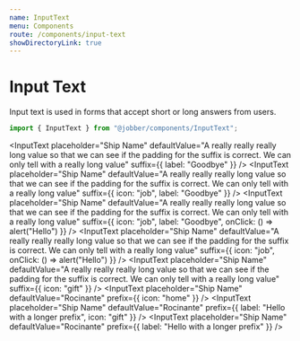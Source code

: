 ```yaml
---
name: InputText
menu: Components
route: /components/input-text
showDirectoryLink: true
---
```



# Input Text

<ComponentStatus stage="ready" responsive="yes" accessible="yes" />

Input text is used in forms that accept short or long answers from users.

```ts
import { InputText } from "@jobber/components/InputText";
```

<Playground>
  <InputText placeholder="Ship Name" defaultValue="Rocinante" />

  <InputText
    placeholder="Ship Name"
    defaultValue="A really really really long value so that we can see if the padding for the suffix is correct. We can only tell with a really long value"
    suffix={{ label: "Goodbye" }}
  />
  <InputText
    placeholder="Ship Name"
    defaultValue="A really really really long value so that we can see if the padding for the suffix is correct. We can only tell with a really long value"
    suffix={{ icon: "job", label: "Goodbye" }}
  />
  <InputText
    placeholder="Ship Name"
    defaultValue="A really really really long value so that we can see if the padding for the suffix is correct. We can only tell with a really long value"
    suffix={{ icon: "job", label: "Goodbye", onClick: () => alert("Hello") }}
  />
  <InputText
    placeholder="Ship Name"
    defaultValue="A really really really long value so that we can see if the padding for the suffix is correct. We can only tell with a really long value"
    suffix={{ icon: "job", onClick: () => alert("Hello") }}
  />
  <InputText
    placeholder="Ship Name"
    defaultValue="A really really really long value so that we can see if the padding for the suffix is correct. We can only tell with a really long value"
    suffix={{ icon: "gift" }}
  />
  <InputText
    placeholder="Ship Name"
    defaultValue="Rocinante"
    prefix={{ icon: "home" }}
  />
  <InputText
    placeholder="Ship Name"
    defaultValue="Rocinante"
    prefix={{ label: "Hello with a longer prefix", icon: "gift" }}
  />
  <InputText
    placeholder="Ship Name"
    defaultValue="Rocinante"
    prefix={{ label: "Hello with a longer prefix" }}
  />
</Playground>
